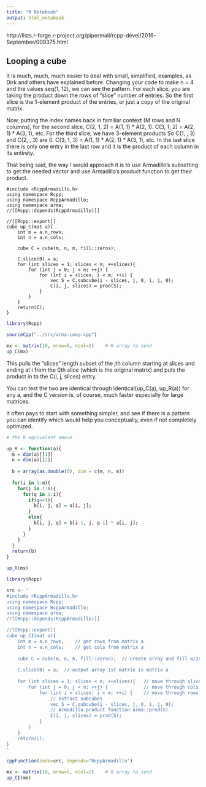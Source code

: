 ```yaml
---
title: "R Notebook"
output: html_notebook
---
```


http://lists.r-forge.r-project.org/pipermail/rcpp-devel/2016-September/009375.html

## Looping a cube

It is much, much, much easier to deal with small, simplified,
examples, as Dirk and others have explained before. Changing your code
to make n = 4 and the values seq(1, 12), we can see the pattern. For
each slice, you are taking the product down the rows of "slice" number
of entries. So the first slice is the 1-element product of the
entries, or just a copy of the original matrix. 

Now, putting the index
names back in familiar context (M rows and N columns), for the second
slice, C(2, 1, 2) = A(1, 1) * A(2, 1). C(3, 1, 2) = A(2, 1) * A(3, 1),
etc. For the third slice, we have 3-element products So C(1, , 3) and
C(2, , 3) are 0. C(3, 1, 3) = A(1, 1) * A(2, 1) * A(3, 1), etc. In the
last slice there is only one entry in the last row and it is the
product of each column in its entirety.

That being said, the way I would approach it is to use Armadillo's
subsetting to get the needed vector and use Armadillo's product
function to get their product.

    #include <RcppArmadillo.h>
    using namespace Rcpp;
    using namespace RcppArmadillo;
    using namespace arma;
    //[[Rcpp::depends(RcppArmadillo)]]
    
    //[[Rcpp::export]]
    cube up_C(mat a){
        int m = a.n_rows;
        int n = a.n_cols;
        
        cube C = cube(m, n, m, fill::zeros);
        
        C.slice(0) = a;
        for (int slices = 1; slices < m; ++slices){
            for (int j = 0; j < n; ++j) {
                for (int i = slices; i < m; ++i) {
                    vec S = C.subcube(i - slices, j, 0, i, j, 0);
                    C(i, j, slices) = prod(S);
                }
            }
        }
        return(C);
    }

```r
library(Rcpp)

sourceCpp("../src/arma-Loop.cpp")

mx <- matrix(10, nrow=5, ncol=2)    # R array to send
up_C(mx)
```

This pulls the "slices" length subset of the jth column starting at
slices and ending at i from the 0th slice (which is the original
matrix) and puts the product in to the C(i, j, slices) entry.

You can test the two are identical through identical(up_C(a), up_R(a))
for any a, and the C version is, of course, much faster especially for
large matrices.

It often pays to start with something simpler, and see if there is a
pattern you can identify which would help you conceptually, even if
not completely optimized.


```r
# the R equivalent above

up_R <- function(a){
  m = dim(a)[[1]]
  n = dim(a)[[2]]
  
  b = array(as.double(0), dim = c(m, n, m))
  
  for(i in 1:m){
    for(j in 1:n){
      for(q in 1:i){
        if(q==1){
          b[i, j, q] = a[i, j];
        }
        else{
          b[i, j, q] = b[i-1, j, q-1] * a[i, j];
        }
      }
    }
  }
  return(b)
}

up_R(mx)
```



```r
library(Rcpp)

src <- '
#include <RcppArmadillo.h>
using namespace Rcpp;
using namespace RcppArmadillo;
using namespace arma;
//[[Rcpp::depends(RcppArmadillo)]]

//[[Rcpp::export]]
cube up_CI(mat a){
    int m = a.n_rows;    // get rows from matrix a
    int n = a.n_cols;    // get cols from matrix a
    
    cube C = cube(m, n, m, fill::zeros);  // create array and fill w/zeros
    
    C.slice(0) = a;  // output array 1st matrix is matrix a
    
    for (int slices = 1; slices < m; ++slices){   // move through slices
        for (int j = 0; j < n; ++j) {             // move through cols
            for (int i = slices; i < m; ++i) {    // move through rows
                // extract subcubes
                vec S = C.subcube(i - slices, j, 0, i, j, 0);
                // Armadillo product function arma::prod(S)
                C(i, j, slices) = prod(S);
            }
        }
    }
    return(C);
}
'

cppFunction(code=src, depends="RcppArmadillo")

mx <- matrix(10, nrow=5, ncol=2)    # R array to send
up_CI(mx)

```









